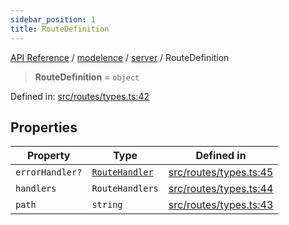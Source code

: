 ```yaml
---
sidebar_position: 1
title: RouteDefinition
---
```


[API Reference](/api-reference/modelence/server/type-aliases/../../../index) / [modelence](/api-reference/modelence/server/type-aliases/../../index) / [server](/api-reference/modelence/server/type-aliases/../index) / RouteDefinition

> **RouteDefinition** = `object`

Defined in: [src/routes/types.ts:42](https://github.com/modelence/modelence/blob/3f1fd635e8381fab6218a1a4e54da43042986b70/packages/modelence/src/routes/types.ts#L42)

## Properties

| Property | Type | Defined in |
| ------ | ------ | ------ |
| <a id="errorhandler"></a> `errorHandler?` | [`RouteHandler`](/api-reference/modelence/server/type-aliases/RouteHandler) | [src/routes/types.ts:45](https://github.com/modelence/modelence/blob/3f1fd635e8381fab6218a1a4e54da43042986b70/packages/modelence/src/routes/types.ts#L45) |
| <a id="handlers"></a> `handlers` | `RouteHandlers` | [src/routes/types.ts:44](https://github.com/modelence/modelence/blob/3f1fd635e8381fab6218a1a4e54da43042986b70/packages/modelence/src/routes/types.ts#L44) |
| <a id="path"></a> `path` | `string` | [src/routes/types.ts:43](https://github.com/modelence/modelence/blob/3f1fd635e8381fab6218a1a4e54da43042986b70/packages/modelence/src/routes/types.ts#L43) |
